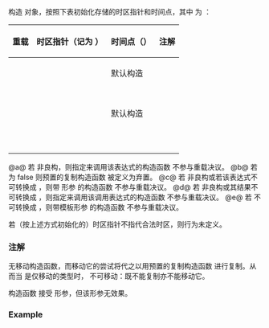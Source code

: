 {{cpp/chrono/zoned_time/title|zoned_time}}
{{cpp/chrono/zoned_time/navbar}}
{{dcl begin}}
{{dcl|since=c++20|num=1|
zoned_time();
}}
{{dcl|since=c++20|num=2|
zoned_time( const std::chrono::sys_time&lt;Duration&gt;&amp; st );
}}
{{dcl|since=c++20|num=3|1=
zoned_time( const zoned_time&amp; other ) = default;
}}
{{dcl|since=c++20|num=4|
template&lt; class Duration2 &gt;
zoned_time( const std::chrono::zoned_time&lt;Duration2, TimeZonePtr&gt;&amp; other );
}}
{{dcl|since=c++20|num=5|
explicit zoned_time( TimeZonePtr z );
}}
{{dcl|since=c++20|num=6|
explicit zoned_time( std::string_view name );
}}
{{dcl|since=c++20|num=7|
zoned_time( TimeZonePtr z, const std::chrono::sys_time&lt;Duration&gt;&amp; st );
}}
{{dcl|since=c++20|num=8|
zoned_time( std::string_view name, const std::chrono::sys_time&lt;Duration&gt;&amp; st );
}}
{{dcl|since=c++20|num=9|
zoned_time( TimeZonePtr z, const std::chrono::local_time&lt;Duration&gt;&amp; tp );
}}
{{dcl|since=c++20|num=10|
zoned_time( std::string_view name, const std::chrono::local_time&lt;Duration&gt;&amp; tp );
}}
{{dcl|since=c++20|num=11|
zoned_time( TimeZonePtr z, const std::chrono::local_time&lt;Duration&gt;&amp; tp,
            std::chrono::choose c );
}}
{{dcl|since=c++20|num=12|
zoned_time( std::string_view name,
            const std::chrono::local_time&lt;Duration&gt;&amp; tp, std::chrono::choose c );
}}
{{dcl|since=c++20|num=13|
template&lt; class Duration2, class TimeZonePtr2 &gt;
zoned_time( TimeZonePtr z,
            const std::chrono::zoned_time&lt;Duration2, TimeZonePtr2&gt;&amp; zt );
}}
{{dcl|since=c++20|num=14|
template&lt; class Duration2, class TimeZonePtr2 &gt;
zoned_time( TimeZonePtr z,
            const std::chrono::zoned_time&lt;Duration2, TimeZonePtr2&gt;&amp; zt,
            std::chrono::choose );
}}
{{dcl|since=c++20|num=15|
template&lt; class Duration2, class TimeZonePtr2 &gt;
zoned_time( std::string_view name,
            const std::chrono::zoned_time&lt;Duration2, TimeZonePtr2&gt;&amp; zt );
}}
{{dcl|since=c++20|num=16|
template&lt; class Duration2, class TimeZonePtr2 &gt;
zoned_time( std::string_view name,
            const std::chrono::zoned_time&lt;Duration2, TimeZonePtr2&gt;&amp; zt,
            std::chrono::choose );
}}
{{dcl end}}

构造 {{tt|zoned_time}} 对象，按照下表初始化存储的时区指针和时间点，其中 {{tt|traits}} 为 {{c|std::chrono::zoned_traits&lt;TimeZonePtr&gt;}}：

{| class="wikitable" style="font-size:85%; max-width:90em;"
|-
! 重载
! 时区指针（记为 {{tt|zone}}）
! 时间点（{{c|std::chrono::sys_time&lt;duration&gt;}}）
! 注解
|-
| {{v|1}}
| rowspan="2" | {{c|traits::default_zone()}}
| 默认构造
| rowspan="2" | {{v|a}}
|-
| {{v|2}}
| {{tt|st}}
|-
| {{v|3}}
| {{c|other.get_time_zone()}}
| {{c|other.get_sys_time()}}
| {{v|b}}
|-
| {{v|4}}
| {{c|other.get_time_zone()}}
| {{c|other.get_sys_time()}}
| {{v|e}}
|-
| {{v|5}}
| {{c|std::move(z)}}
| rowspan="2" | 默认构造
|
|-
| {{v|6}}
| {{c|traits::locate_zone(name)}}
| {{v|c}}
|-
| {{v|7}}
| {{c|std::move(z)}}
| rowspan="2" | {{tt|st}}
|
|-
| {{v|8}}
| {{c|traits::locate_zone(name)}}
| {{v|c}}
|-
| {{v|9}}
| {{c|std::move(z)}}
| rowspan="2"| {{c|zone-&gt;to_sys(tp)}}
| {{v|d}}
|-
| {{v|10}}
| {{c|traits::locate_zone(name)}}
| {{v|c,d}}
|-
| {{v|11}}
| {{c|std::move(z)}}
| rowspan="2"| {{c|zone-&gt;to_sys(tp, c)}}
| {{v|d}}
|-
| {{v|12}}
| {{c|traits::locate_zone(name)}}
| {{v|c,d}}
|-
| {{v|13,14}}
| {{c|std::move(z)}}
|rowspan="2"| {{c|zt.get_sys_time()}}
| {{v|e}}
|-
| {{v|15,16}}
| {{c|traits::locate_zone(name)}}
| {{v|c,e}}
|}
@a@ 若 {{c|traits::default_zone()}} 非良构，则指定来调用该表达式的构造函数 {{v|1,2}} 不参与重载决议。
@b@ 若 {{c|std::is_copy_constructible_v&lt;TimeZonePtr&gt;}} 为 false 则预置的复制构造函数 {{v|3}} 被定义为弃置。
@c@ 若 {{c|traits::locate_zone(name)}} 非良构或若该表达式不可转换成 {{tt|TimeZonePtr}}，则带 {{lc|std::string_view}} 形参 {{tt|name}} 的构造函数 {{v|6,8,10,12,15-16}} 不参与重载决议。
@d@ 若 {{c|zone-&gt;to_sys}} 非良构或其结果不可转换成 {{c|std::chrono::sys_time&lt;duration&gt;}}，则指定来调用该调用表达式的构造函数 {{v|9-12}} 不参与重载决议。
@e@ 若 {{tt|Duration2}} 不可转换成 {{tt|Duration}}，则带模板形参 {{tt|Duration2}} 的构造函数 {{v|4,13-16}} 不参与重载决议。

若（按上述方式初始化的）时区指针不指代合法时区，则行为未定义。

===注解===
{{tt|zoned_time}} 无移动构造函数，而移动它的尝试将代之以用预置的复制构造函数 {{v|3}} 进行复制。从而当 {{tt|TimeZonePtr}} 是仅移动的类型时，{{tt|zoned_time}} 不可移动：既不能复制亦不能移动它。

构造函数 {{v|14,16}} 接受 {{lc|std::chrono::choose}} 形参，但该形参无效果。

===Example===
{{example
|code=
#include &lt;chrono&gt;
#include &lt;iostream&gt;
#include &lt;string_view&gt;

int main()
{
    using std::chrono_literals::operator""y;
    using std::operator""sv;

    std::cout &lt;&lt; std::chrono::zoned_time{} &lt;&lt; " : default\n";

    constexpr std::string_view location1{"America/Phoenix"sv};
    std::cout &lt;&lt; std::chrono::zoned_time{location1} &lt;&lt; " : " &lt;&lt; location1 &lt;&lt; '\n';

    const std::chrono::time_zone* timeZonePtr = std::chrono::locate_zone("UTC");
    std::cout &lt;&lt; std::chrono::zoned_time{timeZonePtr} &lt;&lt; " : UTC time zone\n";

    constexpr auto location2{"Europe/Rome"sv};
    std::cout &lt;&lt; std::chrono::zoned_time{location2, std::chrono::local_days{2021y/12/31}&lt;!----&gt;}
              &lt;&lt; " : " &lt;&lt; location2 &lt;&lt; '\n';

    constexpr auto location3{"Europe/Rome"sv};
    constexpr auto some_date = std::chrono::sys_time&lt;std::chrono::days&gt;{2021y/12/31};
    std::cout &lt;&lt; std::chrono::zoned_time{location3, some_date}
              &lt;&lt; " : " &lt;&lt; location3 &lt;&lt; '\n';

    const auto now =
        std::chrono::floor&lt;std::chrono::minutes&gt;(std::chrono::system_clock::now());
    constexpr auto location4{"Europe/Rome"sv};
    std::cout &lt;&lt; std::chrono::zoned_time{location4, now} &lt;&lt; " : " &lt;&lt; location4 &lt;&lt; '\n';

    constexpr auto NewYork{"America/New_York"sv};
    constexpr auto Tokyo{"Asia/Tokyo"sv};
    const std::chrono::zoned_time tz_Tokyo{Tokyo, now};
    const std::chrono::zoned_time tz_NewYork{NewYork, now};
    std::cout &lt;&lt; std::chrono::zoned_time{Tokyo, tz_NewYork} &lt;&lt; " : " &lt;&lt; Tokyo &lt;&lt; '\n';
    std::cout &lt;&lt; std::chrono::zoned_time{NewYork, tz_Tokyo} &lt;&lt; " : " &lt;&lt; NewYork &lt;&lt; '\n';
}
|p=true
|output=
1970-01-01 00:00:00 UTC : default
1969-12-31 17:00:00 MST : America/Phoenix
1970-01-01 00:00:00 UTC : UTC time zone
2021-12-31 00:00:00 CET : Europe/Rome
2021-12-31 01:00:00 CET : Europe/Rome
2021-09-20 23:04:00 CEST : Europe/Rome
2021-09-21 06:04:00 JST : Asia/Tokyo
2021-09-20 17:04:00 EDT : America/New_York
}}

{{langlinks|de|en|es|ja|ru}}